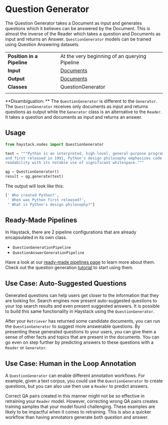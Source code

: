 # Question Generator

The Question Generator takes a Document as input and generates questions which it believes can be answered by the Document.
This is almost the inverse of the Reader which takes a question and Documents as input and returns an Answer.
`QuestionGenerator` models can be trained using Question Answering datasets.

|||
|-------------|-----------------------------------------------------------------------------------------------------------------------------------------------------------------------------|
|__Position in a Pipeline__| At the very beginning of an querying Pipeline |
|__Input__       | [Documents](/components/documents-answers-labels#document)                                                                                                                                                                  |
|__Output__      | [Documents](/components/documents-answers-labels#document)                                                                                                             |
|__Classes__     | QuestionGenerator                                                                                                          |
|||

<div className="max-w-xl bg-yellow-light-theme border-l-8 border-yellow-dark-theme px-6 pt-6 pb-4 my-4 rounded-md dark:bg-yellow-900">

**Disambiguation: ** The `QuestionGenerator` is different to the `Generator`.
The `QuestionGenerator` receives only documents as input and returns questions as output
while the `Generator` class is an alternative to the `Reader`.
It takes a question and documents as input and returns an answer.

</div>

## Usage

``` python
from haystack.nodes import QuestionGenerator

text = """Python is an interpreted, high-level, general-purpose programming language. Created by Guido van Rossum
and first released in 1991, Python's design philosophy emphasizes code
readability with its notable use of significant whitespace."""

qg = QuestionGenerator()
result = qg.generate(text)
```

The output will look like this:

``` python
[' Who created Python?',
 ' When was Python first released?',
 " What is Python's design philosophy?"]
```

## Ready-Made Pipelines

In Haystack, there are 2 pipeline configurations that are already encapsulated in its own class.
- `QuestionGenerationPipeline`
- `QuestionAnswerGenerationPipeline`

Have a look at our [ready-made pipelines page](/components/ready-made-pipelines) to learn more about them.
Check out the question generation [tutorial](/tutorials/question-generation) to start using them.

## Use Case: Auto-Suggested Questions

Generated questions can help users get closer to the information that they are looking for.
Search engines now present auto-suggested questions to your top search results and even present suggested answers.
It is possible to build this same functionality in Haystack using the `QuestionGenerator`.

After your `Retriever` has returned some candidate documents, you can run the `QuestionGenerator` to suggest more answerable questions.
By presenting these generated questions to your users, you can give them a sense of other facts and topics that are present in the documents.
You can go even on step further by predicting answers to these questions with a `Reader` or `Generator`.

## Use Case: Human in the Loop Annotation

A `QuestionGenerator` can enable different annotation workflows.
For example, given a text corpus, you could use the `QuestionGenerator` to create questions,
but you can also use then use a `Reader` to predict answers.

Correct QA pairs created in this manner might not be so effective in retraining your `Reader` model.
However, correcting wrong QA pairs creates training samples that your model found challenging.
These examples are likely to be impactful when it comes to retraining.
This is also a quicker workflow than having annotators generate both question and answer.
